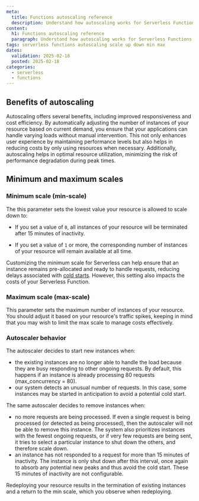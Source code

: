 ```yaml
---
meta:
  title: Functions autoscaling reference
  description: Understand how autoscaling works for Serverless Functions in Scaleway.
content:
  h1: Functions autoscaling reference
  paragraph: Understand how autoscaling works for Serverless Functions in Scaleway.
tags: serverless functions autoscaling scale up down min max
dates:
  validation: 2025-02-18
  posted: 2025-02-18
categories:
  - serverless
  - functions
---
```


## Benefits of autoscaling

Autoscaling offers several benefits, including improved responsiveness and cost efficiency. By automatically adjusting the number of instances of your resource based on current demand, you ensure that your applications can handle varying loads without manual intervention. This not only enhances user experience by maintaining performance levels but also helps in reducing costs by only using resources when necessary. Additionally, autoscaling helps in optimal resource utilization, minimizing the risk of performance degradation during peak times.

## Minimum and maximum scales

### Minimum scale (min-scale)

The this parameter sets the lowest value your resource is allowed to scale down to:

- If you set a value of `0`, all instances of your resource will be terminated after 15 minutes of inactivity.

- If you set a value of `1` or more, the corresponding number of instances of your resource will remain available at all time.

Customizing the minimum scale for Serverless can help ensure that an instance remains pre-allocated and ready to handle requests, reducing delays associated with [cold starts](/serverless-functions/concepts/#cold-start). However, this setting also impacts the costs of your Serverless Function.

### Maximum scale (max-scale)

This parameter sets the maximum number of instances of your resource. You should adjust it based on your resource's traffic spikes, keeping in mind that you may wish to limit the max scale to manage costs effectively.

### Autoscaler behavior

The autoscaler decides to start new instances when:

  - the existing instances are no longer able to handle the load because they are busy responding to other ongoing requests. By default, this happens if an instance is already processing 80 requests (max_concurrency = 80).
  - our system detects an unusual number of requests. In this case, some instances may be started in anticipation to avoid a potential cold start.

The same autoscaler decides to remove instances when:

  - no more requests are being processed. If even a single request is being processed (or detected as being processed), then the autoscaler will not be able to remove this instance. The system also prioritizes instances with the fewest ongoing requests, or if very few requests are being sent, it tries to select a particular instance to shut down the others, and therefore scale down.
  - an instance has not responded to a request for more than 15 minutes of inactivity. The instance is only shut down after this interval, once again to absorb any potential new peaks and thus avoid the cold start. These 15 minutes of inactivity are not configurable.

<Message type="note">
Redeploying your resource results in the termination of existing instances and a return to the min scale, which you observe when redeploying.
</Message>